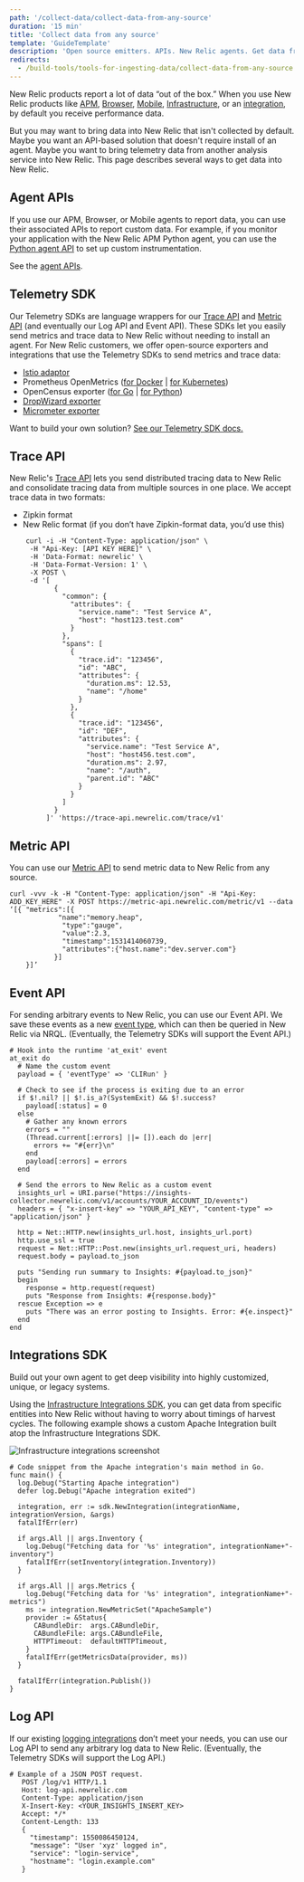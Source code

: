 ```yaml
---
path: '/collect-data/collect-data-from-any-source'
duration: '15 min'
title: 'Collect data from any source'
template: 'GuideTemplate'
description: 'Open source emitters. APIs. New Relic agents. Get data from anywhere. '
redirects:
  - /build-tools/tools-for-ingesting-data/collect-data-from-any-source
---
```


<Intro>

New Relic products report a lot of data “out of the box.” When you use New Relic products like [APM](https://docs.newrelic.com/docs/apm), [Browser](https://docs.newrelic.com/docs/browser), [Mobile](https://docs.newrelic.com/docs/mobile-monitoring), [Infrastructure](https://docs.newrelic.com/docs/infrastructure), or an [integration](https://docs.newrelic.com/docs/integrations), by default you receive performance data.

But you may want to bring data into New Relic that isn't collected by default. Maybe you want an API-based solution that doesn't require install of an agent. Maybe you want to bring telemetry data from another analysis service into New Relic. This page describes several ways to get data into New Relic.

</Intro>

<Steps>

<Step>

## Agent APIs

If you use our APM, Browser, or Mobile agents to report data, you can use their associated APIs to report custom data. For example, if you monitor your application with the New Relic APM Python agent, you can use the [Python agent API](https://docs.newrelic.com/docs/agents/python-agent/api-guides/guide-using-python-agent-api) to set up custom instrumentation.

See the [agent APIs](https://developer.newrelic.com/technology/rest-apis).
</Step>

<Step>

## Telemetry SDK

Our Telemetry SDKs are language wrappers for our [Trace API](https://docs.newrelic.com/docs/apm/distributed-tracing/trace-api/introduction-new-relic-trace-api) and [Metric API](https://docs.newrelic.com/docs/introduction-new-relic-metric-api) (and eventually our Log API and Event API). These SDKs let you easily send metrics and trace data to New Relic without needing to install an agent. For New Relic customers, we offer open-source exporters and integrations that use the Telemetry SDKs to send metrics and trace data: 

- [Istio adaptor](https://github.com/newrelic/newrelic-istio-adapter)
- Prometheus OpenMetrics ([for Docker](https://docs.newrelic.com/docs/new-relic-prometheus-openmetrics-integration-docker) | [for Kubernetes](https://docs.newrelic.com/docs/new-relic-prometheus-openmetrics-integration-kubernetes)) 
- OpenCensus exporter ([for Go](https://github.com/newrelic/newrelic-opencensus-exporter-go) | [for Python](http://github.com/newrelic/newrelic-opencensus-exporter-python)) 
- [DropWizard exporter](https://github.com/newrelic/dropwizard-metrics-newrelic)
- [Micrometer exporter](https://github.com/newrelic/micrometer-registry-newrelic)

Want to build your own solution? [See our Telemetry SDK docs.](https://docs.newrelic.com/docs/telemetry-sdk-send-custom-telemetry-data-new-relic)

</Step>

<Step>

## Trace API

New Relic's [Trace API](https://docs.newrelic.com/docs/apm/distributed-tracing/trace-api/introduction-new-relic-trace-api) lets you send distributed tracing data to New Relic and consolidate tracing data from multiple sources in one place. We accept trace data in two formats: 

- Zipkin format
- New Relic format (if you don’t have Zipkin-format data, you’d use this)

```shell lineNumbers=true
    curl -i -H "Content-Type: application/json" \
     -H "Api-Key: [API KEY HERE]" \
     -H 'Data-Format: newrelic' \
     -H 'Data-Format-Version: 1' \
     -X POST \
     -d '[
           {
             "common": {
               "attributes": {
                 "service.name": "Test Service A",
                 "host": "host123.test.com"
               }
             },
             "spans": [
               {
                 "trace.id": "123456",
                 "id": "ABC",
                 "attributes": {
                   "duration.ms": 12.53,
                   "name": "/home"
                 }
               },
               {
                 "trace.id": "123456",
                 "id": "DEF",
                 "attributes": {
                   "service.name": "Test Service A",
                   "host": "host456.test.com",
                   "duration.ms": 2.97,
                   "name": "/auth",
                   "parent.id": "ABC"
                 }
               }
             ]
           }
         ]' 'https://trace-api.newrelic.com/trace/v1'
```

</Step>

<Step>

## Metric API

You can use our [Metric API](https://docs.newrelic.com/docs/introduction-new-relic-metric-api) to send metric data to New Relic from any source. 

```shell lineNumbers=true
curl -vvv -k -H "Content-Type: application/json" -H "Api-Key: ADD_KEY_HERE" -X POST https://metric-api.newrelic.com/metric/v1 --data ‘[{ "metrics":[{
         	"name":"memory.heap",
             "type":"gauge",
             "value":2.3,
             "timestamp":1531414060739,
             "attributes":{"host.name":"dev.server.com"}
           }]
   	}]’
```

</Step>

<Step>

## Event API

For sending arbitrary events to New Relic, you can use our Event API. We save these events as a new [event type](https://docs.newrelic.com/docs/using-new-relic/welcome-new-relic/get-started/glossary#event), which can then be queried in New Relic via NRQL. (Eventually, the Telemetry SDKs will support the Event API.)

```shell lineNumbers=true
# Hook into the runtime 'at_exit' event
at_exit do
  # Name the custom event
  payload = { 'eventType' => 'CLIRun' }

  # Check to see if the process is exiting due to an error
  if $!.nil? || $!.is_a?(SystemExit) && $!.success?
    payload[:status] = 0
  else
    # Gather any known errors
    errors = ""
    (Thread.current[:errors] ||= []).each do |err|
      errors += "#{err}\n"
    end
    payload[:errors] = errors
  end

  # Send the errors to New Relic as a custom event
  insights_url = URI.parse("https://insights-collector.newrelic.com/v1/accounts/YOUR_ACCOUNT_ID/events")
  headers = { "x-insert-key" => "YOUR_API_KEY", "content-type" => "application/json" }

  http = Net::HTTP.new(insights_url.host, insights_url.port)
  http.use_ssl = true
  request = Net::HTTP::Post.new(insights_url.request_uri, headers)
  request.body = payload.to_json

  puts "Sending run summary to Insights: #{payload.to_json}"
  begin
    response = http.request(request)
    puts "Response from Insights: #{response.body}"
  rescue Exception => e
    puts "There was an error posting to Insights. Error: #{e.inspect}"
  end
end
```

</Step>

<Step>

## Integrations SDK

Build out your own agent to get deep visibility into highly customized, unique, or legacy systems.

Using the [Infrastructure Integrations SDK](https://developer.newrelic.com/technology/infrastructure-sdk), you can get data from specific entities into New Relic without having to worry about timings of harvest cycles. The following example shows a custom Apache Integration built atop the Infrastructure Integrations SDK.

![Infrastructure integrations screenshot](../images/collect-data-from-any-source/UC2-sec3-ohai.png)

```shell lineNumbers=true
# Code snippet from the Apache integration's main method in Go.
func main() {
  log.Debug("Starting Apache integration")
  defer log.Debug("Apache integration exited")

  integration, err := sdk.NewIntegration(integrationName, integrationVersion, &args)
  fatalIfErr(err)

  if args.All || args.Inventory {
    log.Debug("Fetching data for '%s' integration", integrationName+"-inventory")
    fatalIfErr(setInventory(integration.Inventory))
  }

  if args.All || args.Metrics {
    log.Debug("Fetching data for '%s' integration", integrationName+"-metrics")
    ms := integration.NewMetricSet("ApacheSample")
    provider := &Status{
      CABundleDir:  args.CABundleDir,
      CABundleFile: args.CABundleFile,
      HTTPTimeout:  defaultHTTPTimeout,
    }
    fatalIfErr(getMetricsData(provider, ms))
  }

  fatalIfErr(integration.Publish())
}
```

</Step>

<Step>

## Log API

If our existing [logging integrations](https://docs.newrelic.com/docs/new-relic-logs-documentation) don’t meet your needs, you can use our Log API to send any arbitrary log data to New Relic. (Eventually, the Telemetry SDKs will support the Log API.)

```shell lineNumbers=true
# Example of a JSON POST request.
   POST /log/v1 HTTP/1.1
   Host: log-api.newrelic.com
   Content-Type: application/json
   X-Insert-Key: <YOUR_INSIGHTS_INSERT_KEY>
   Accept: */*
   Content-Length: 133
   {
     "timestamp": 1550086450124,
     "message": "User 'xyz' logged in",
     "service": "login-service",
     "hostname": "login.example.com"
   }
```

</Step>

</Steps>

